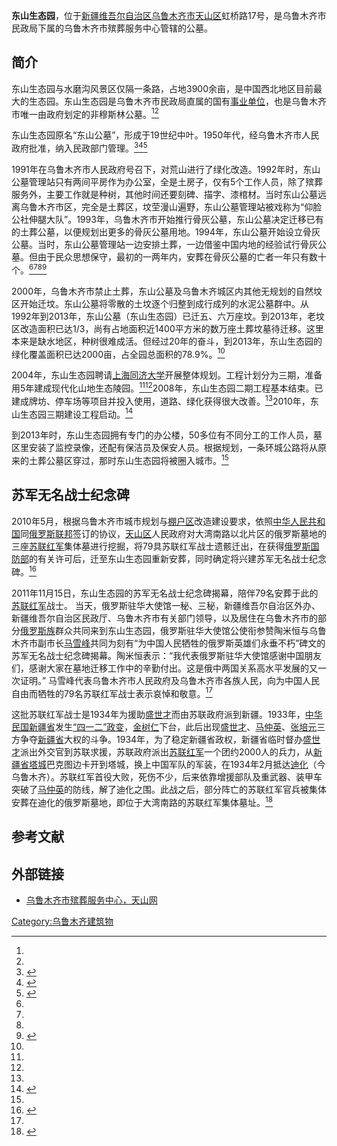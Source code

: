 '''东山生态园'''，位于[[新疆维吾尔自治区|新疆维吾尔自治区]][[乌鲁木齐市|乌鲁木齐市]][[天山区|天山区]]虹桥路17号，是乌鲁木齐市民政局下属的乌鲁木齐市殡葬服务中心管辖的公墓。

==简介==
东山生态园与水磨沟风景区仅隔一条路，占地3900余亩，是中国西北地区目前最大的生态园。东山生态园是乌鲁木齐市民政局直属的国有[[事业单位|事业单位]]，也是乌鲁木齐市唯一由政府划定的非穆斯林公墓。<ref name=yaoyan/><ref name=erqi/>

东山生态园原名“东山公墓”，形成于19世纪中叶。1950年代，经乌鲁木齐市人民政府批准，纳入民政部门管理。<ref name=yaoyan>{{Cite web |url=http://news.ts.cn/content/2008-03/24/content_2503582.htm?from=814e.com |title=乌鲁木齐东山生态园公开辟谣公墓搬迁纯属谣言，天山网，2008年03月24日 |access-date=2014年5月24日 |archive-url=https://web.archive.org/web/20140525200612/http://news.ts.cn/content/2008-03/24/content_2503582.htm?from=814e.com |archive-date=2014年5月25日 |dead-url=yes }}</ref><ref name=erqi>{{Cite web |url=http://www.ts.cn/special/content/2008-03/28/content_2512913.htm |title=东山生态园二期工程结束，天山网，2008年03月28日 |access-date=2014年5月24日 |archive-url=https://web.archive.org/web/20140525232439/http://www.ts.cn/special/content/2008-03/28/content_2512913.htm |archive-date=2014年5月25日 |dead-url=yes }}</ref><ref name=sohu>{{Cite web |url=http://roll.sohu.com/20130402/n371471330.shtml |title=最后的守墓人讲述东山公墓史，搜狐，2013年04月02日 |accessdate=2014年5月24日 |archive-date=2014年5月25日 |archive-url=https://web.archive.org/web/20140525195424/http://roll.sohu.com/20130402/n371471330.shtml |dead-url=no }}</ref>

1991年在乌鲁木齐市人民政府号召下，对荒山进行了绿化改造。1992年时，东山公墓管理站只有两间平房作为办公室，全是土房子，仅有5个工作人员，除了殡葬服务外，主要工作就是种树，其他时间还要刻碑、描字、漆棺材。当时东山公墓远离乌鲁木齐市区，完全是土葬区，坟茔漫山遍野，东山公墓管理站被戏称为“仰脸公社伸腿大队”。1993年，乌鲁木齐市开始推行骨灰公墓，东山公墓决定迁移已有的土葬公墓，以便规划出更多的骨灰公墓用地。1994年，东山公墓开始设立骨灰公墓。当时，东山公墓管理站一边安排土葬，一边借鉴中国内地的经验试行骨灰公墓。但由于民众思想保守，最初的一两年内，安葬在骨灰公墓的亡者一年只有数十个。<ref name=yaoyan/><ref name=erqi/><ref name=sohu/><ref>{{Cite web |url=http://www.xinjiangnet.com.cn/xj/corps/201404/t20140402_3813371.shtml |title=乌鲁木齐东山生态园守墓人眼中的人情冷暖，新疆网，2014年04月02日 |accessdate=2014年5月24日 |archive-date=2014年5月25日 |archive-url=https://web.archive.org/web/20140525201234/http://www.xinjiangnet.com.cn/xj/corps/201404/t20140402_3813371.shtml |dead-url=no }}</ref>

2000年，乌鲁木齐市禁止土葬，东山公墓及乌鲁木齐城区内其他无规划的自然坟区开始迁坟。东山公墓将零散的土坟逐个归整到成行成列的水泥公墓群中。从1992年到2013年，东山公墓（东山生态园）已迁五、六万座坟。到2013年，老坟区改造面积已达1/3，尚有占地面积近1400平方米的数万座土葬坟墓待迁移。这里本来是缺水地区，种树很难成活。但经过20年的奋斗，到2013年，东山生态园的绿化覆盖面积已达2000亩，占全园总面积的78.9%。<ref name=sohu/>

2004年，东山生态园聘请[[上海|上海]][[同济大学|同济大学]]开展整体规划。工程计划分为三期，准备用5年建成现代化山地生态陵园。<ref name=yaoyan/><ref name=erqi/>2008年，东山生态园二期工程基本结束。已建成牌坊、停车场等项目并投入使用，道路、绿化获得很大改善。<ref name=erqi/>2010年，东山生态园三期建设工程启动。<ref>{{Cite web |url=http://news.163.com/10/0326/09/62MLV9FV000146BB.html |title=乌鲁木齐：东山生态园三期建设启动，网易，2010-03-26 |access-date=2014-05-24 |archive-url=https://web.archive.org/web/20140525200128/http://news.163.com/10/0326/09/62MLV9FV000146BB.html |archive-date=2014-05-25 |dead-url=yes }}</ref>

到2013年时，东山生态园拥有专门的办公楼，50多位有不同分工的工作人员，墓区里安装了监控录像，还配有保洁员及保安人员。根据规划，一条环城公路将从原来的土葬公墓区穿过，那时东山生态园将被圈入城市。<ref name=sohu/>

==苏军无名战士纪念碑==
2010年5月，根据乌鲁木齐市城市规划与[[棚户区|棚户区]]改造建设要求，依照[[中华人民共和国|中华人民共和国]]同[[俄罗斯联邦|俄罗斯联邦]]签订的协议，[[天山区|天山区]]人民政府对大湾南路以北片区的俄罗斯墓地的三座[[苏联红军|苏联红军]]集体墓进行挖掘，将79具苏联红军战士遗骸迁出，在获得[[俄罗斯国防部|俄罗斯国防部]]的有关许可后，迁至东山生态园重新安葬，同时确定将兴建苏军无名战士纪念碑。<ref name=jiemu>{{Cite web |url=http://www.xinjiangnet.com.cn/xj/corps/201111/t20111115_2256801.shtml |title=乌鲁木齐东山生态园苏军无名战士纪念碑15日揭幕，新疆网，2011年11月15日 |accessdate=2014年5月24日 |archive-date=2014年5月25日 |archive-url=https://web.archive.org/web/20140525200933/http://www.xinjiangnet.com.cn/xj/corps/201111/t20111115_2256801.shtml |dead-url=no }}</ref>

2011年11月15日，东山生态园的苏军无名战士纪念碑揭幕，陪伴79名安葬于此的[[苏联红军|苏联红军]]战士。 当天，俄罗斯驻华大使馆一秘、三秘，新疆维吾尔自治区外办、新疆维吾尔自治区民政厅、乌鲁木齐市有关部门领导，以及居住在乌鲁木齐市的部分[[俄罗斯族|俄罗斯族]]群众共同来到东山生态园，俄罗斯驻华大使馆公使衔参赞陶米恒与乌鲁木齐市副市长[[马雪峰|马雪峰]]共同为刻有“为中国人民牺牲的俄罗斯英雄们永垂不朽”碑文的苏军无名战士纪念碑揭幕。陶米恒表示：“我代表俄罗斯驻华大使馆感谢中国朋友们，感谢大家在墓地迁移工作中的辛勤付出。这是俄中两国关系高水平发展的又一次证明。” 马雪峰代表乌鲁木齐市人民政府及乌鲁木齐市各族人民，向为中国人民自由而牺牲的79名苏联红军战士表示哀悼和敬意。<ref name=jiemu/>

这批苏联红军战士是1934年为援助[[盛世才|盛世才]]而由苏联政府派到新疆。1933年，[[中华民国|中华民国]][[新疆省|新疆省]]发生[[新疆四一二政变|“四一二”政变]]，[[金树仁|金树仁]]下台，此后出现[[盛世才|盛世才]]、[[马仲英|马仲英]]、[[张培元|张培元]]三方争夺[[新疆省|新疆省]]大权的斗争。1934年，为了稳定新疆省政权，新疆省临时督办[[盛世才|盛世才]]派出外交官到苏联求援，苏联政府派出[[苏联红军|苏联红军]]一个团约2000人的兵力，从[[新疆省|新疆省]][[塔城|塔城]]巴克图边卡开到塔城，换上中国军队的军装，在1934年2月抵达[[迪化|迪化]]（今乌鲁木齐）。苏联红军首役大败，死伤不少，后来依靠增援部队及重武器、装甲车突破了[[马仲英|马仲英]]的防线，解了迪化之围。此战之后，部分阵亡的苏联红军官兵被集体安葬在迪化的俄罗斯墓地，即位于大湾南路的苏联红军集体墓址。<ref>{{Cite web |url=http://news.iyaxin.com/content/2011-11/18/content_3168242.htm |title=苏军无名战士纪念碑在新疆乌鲁木齐东山公墓揭牌，亚心网，2011-11-18 |access-date=2014-05-24 |archive-url=https://web.archive.org/web/20140525195926/http://news.iyaxin.com/content/2011-11/18/content_3168242.htm |archive-date=2014-05-25 |dead-url=yes }}</ref>

==参考文献==
{{reflist}}

==外部链接==
*[https://web.archive.org/web/20140525195502/http://www.ts.cn/special/node_40468.htm 乌鲁木齐市殡葬服务中心，天山网]

[[Category:乌鲁木齐建筑物|Category:乌鲁木齐建筑物]]